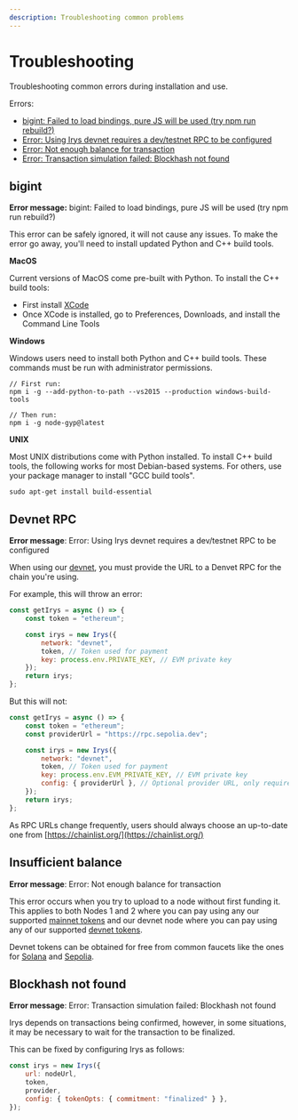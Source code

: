 ```yaml
---
description: Troubleshooting common problems
---
```


# Troubleshooting

Troubleshooting common errors during installation and use.

Errors:

- [bigint: Failed to load bindings, pure JS will be used (try npm run rebuild?)](/irys-sdk/troubleshooting#bigint)
- [Error: Using Irys devnet requires a dev/testnet RPC to be configured](/irys-sdk/troubleshooting#devnet-rpc)
- [Error: Not enough balance for transaction](/irys-sdk/troubleshooting#insufficient-balance)
- [Error: Transaction simulation failed: Blockhash not found](/irys-sdk/troubleshooting#blockhash-not-found)

## bigint

**Error message:** bigint: Failed to load bindings, pure JS will be used (try npm run rebuild?)

This error can be safely ignored, it will not cause any issues. To make the error go away, you'll need to install updated Python and C++ build tools.

**MacOS**

Current versions of MacOS come pre-built with Python. To install the C++ build tools:

- First install [XCode](https://developer.apple.com/xcode/download/)
- Once XCode is installed, go to Preferences, Downloads, and install the Command Line Tools

**Windows**

Windows users need to install both Python and C++ build tools. These commands must be run with administrator permissions.

```console
// First run:
npm i -g --add-python-to-path --vs2015 --production windows-build-tools

// Then run:
npm i -g node-gyp@latest
```

**UNIX**

Most UNIX distributions come with Python installed. To install C++ build tools, the following works for most Debian-based systems. For others, use your package manager to install "GCC build tools".

```console
sudo apt-get install build-essential
```

## Devnet RPC

**Error message**: Error: Using Irys devnet requires a dev/testnet RPC to be configured

When using our [devnet](./using-devnet), you must provide the URL to a Denvet RPC for the chain you're using.

For example, this will throw an error:

```js
const getIrys = async () => {
	const token = "ethereum";

	const irys = new Irys({
		network: "devnet",
		token, // Token used for payment
		key: process.env.PRIVATE_KEY, // EVM private key
	});
	return irys;
};
```

But this will not:

```js
const getIrys = async () => {
	const token = "ethereum";
	const providerUrl = "https://rpc.sepolia.dev";

	const irys = new Irys({
		network: "devnet",
		token, // Token used for payment
		key: process.env.EVM_PRIVATE_KEY, // EVM private key
		config: { providerUrl }, // Optional provider URL, only required when using Devnet
	});
	return irys;
};
```

As RPC URLs change frequently, users should always choose an up-to-date one from [https://chainlist.org/](https://chainlist.org/)

## Insufficient balance

**Error message**: Error: Not enough balance for transaction

This error occurs when you try to upload to a node without first funding it. This applies to both Nodes 1 and 2 where you can pay using any our supported [mainnet tokens](/overview/supported-tokens#mainnet-tokens) and our devnet node where you can pay using any of our supported [devnet tokens](/overview/supported-tokens#devnet-tokens).

Devnet tokens can be obtained for free from common faucets like the ones for [Solana](https://faucet.solana.com/) and [Sepolia](https://sepoliafaucet.com/).

## Blockhash not found

**Error message**: Error: Transaction simulation failed: Blockhash not found

Irys depends on transactions being confirmed, however, in some situations, it may be necessary to wait for the transaction to be finalized.

This can be fixed by configuring Irys as follows:

```js
const irys = new Irys({
	url: nodeUrl,
	token,
	provider,
	config: { tokenOpts: { commitment: "finalized" } },
});
```
